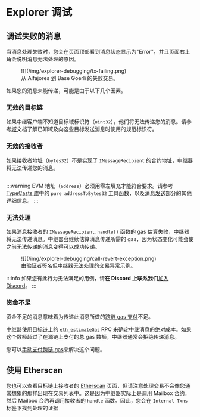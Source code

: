 # Explorer 调试

## 调试失败的消息

当消息处理失败时，您会在页面顶部看到消息状态显示为"Error"，并且页面右上角会说明消息无法处理的原因。

<figure>
  ![](/img/explorer-debugging/tx-failing.png)
  <figcaption>从 Alfajores 到 Base Goerli 的失败交易。</figcaption>
</figure>

如果您的消息未能传递，可能是由于以下几个因素。

### 无效的目标链

如果中继客户端不知道目标域标识符（`uint32`），他们将无法传递您的消息。请参考[域](../../reference/domains.mdx)文档了解已知域及向这些目标发送消息时使用的规范标识符。

### 无效的接收者

如果接收者地址（`bytes32`）不是实现了 `IMessageRecipient` 的合约地址，中继器将无法传递您的消息。

```solidity file=<rootDir>/node_modules/@hyperlane-xyz/core/contracts/interfaces/IMessageRecipient.sol

```

:::warning
EVM 地址（`address`）必须用零左填充才能符合要求。请参考 [TypeCasts 库](../../reference/libraries/typecasts.mdx)中的 `pure addressToBytes32` 工具函数，以及消息[发送](../../reference/messaging/send.mdx#dispatch)部分的其他详细信息。
:::

### 无法处理

如果消息接收者的 `IMessageRecipient.handle()` 函数的 gas 估算失败，[中继器](../../protocol/agents/relayer.mdx)将无法传递消息。中继器会继续估算消息传递所需的 gas，因为状态变化可能会使之前无法传递的消息变得可以成功传递。

<figure>
  ![](/img/explorer-debugging/call-revert-exception.png)
  <figcaption>
    由验证者签名但中继器无法处理的交易异常示例。
  </figcaption>
</figure>

:::info
如果您有此行为无法满足的用例，请**在 Discord 上联系我们**[加入 Discord](https://discord.com/invite/hyperlane)。
:::

### 资金不足

资金不足的消息意味着为传递此消息所做的[跨链 gas 支付](../../reference/hooks/interchain-gas.mdx)不足。

中继器使用目标链上的 [`eth_estimateGas`](https://ethereum.github.io/execution-apis/api-documentation/) RPC 来确定中继消息的绝对成本。如果这个数额超过了在源链上支付的总 gas 数额，中继器通常会拒绝传递消息。

您可以[手动支付跨链 gas](../../reference/hooks/interchain-gas.mdx#retrying)来解决这个问题。

## 使用 Etherscan

您也可以查看目标链上接收者的 [Etherscan](https://etherscan.io/) 页面，但请注意处理交易不会像您通常想象的那样出现在交易列表中。这是因为中继器实际上是调用 Mailbox 合约，然后 Mailbox 合约再调用接收者的 `handle` 函数。因此，您会在 `Internal Txns` 标签下找到处理的证据
